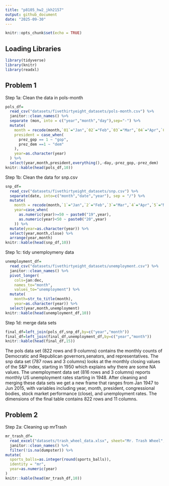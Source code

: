 ```yaml
---
title: "p8105_hw2_jkh2157"
output: github_document
date: "2025-09-30"
---
```


```r
knitr::opts_chunk$set(echo = TRUE)
```

## Loading Libraries 

```r
library(tidyverse)
library(knitr)
library(readxl)
```

## Problem 1

Step 1a: Clean the data in pols-month

```r
pols_df=
  read_csv("datasets/fivethirtyeight_datasets/pols-month.csv") %>% 
  janitor::clean_names() %>% 
  separate (mon, into = c("year","month","day"),sep="-") %>% 
  mutate(
    month = recode(month,`01`="Jan",`02`="Feb",`03`="Mar",`04`="Apr",`05`="May",`06`="Jun",`07`="Jul",`08`="Aug",`09`="Sep",`10`="Oct",`11`="Nov",`12`="Dec"),
    president = case_when(
      prez_gop == 1 ~ "gop",
      prez_dem ==1 ~ "dem"
    ),
    year=as.character(year)
  ) %>% 
  select(year,month,president,everything(),-day,-prez_gop,-prez_dem)
knitr::kable(head(pols_df,10))
```

Step 1b: Clean the data for snp.csv 

```r
snp_df=
  read_csv("datasets/fivethirtyeight_datasets/snp.csv") %>% 
  separate(date, into=c("month","date","year"), sep = "/") %>% 
  mutate(
    month = recode(month,`1`="Jan",`2`="Feb",`3`="Mar",`4`="Apr",`5`="May",`6`="Jun",`7`="Jul",`8`="Aug",`9`="Sep",`10`="Oct",`11`="Nov",`12`="Dec"),
    year=case_when(
      as.numeric(year)>=50 ~ paste0("19",year),
      as.numeric(year)<50 ~ paste0("20",year)
    )) %>% 
  mutate(year=as.character(year)) %>% 
  select(year,month,close) %>% 
  arrange(year,month)
knitr::kable(head(snp_df,10))
```

Step 1c: tidy unemploymeny data 

```r
unemployment_df=
  read_csv("datasets/fivethirtyeight_datasets/unemployment.csv") %>% 
  janitor::clean_names() %>% 
  pivot_longer(
    cols=jan:dec,
    names_to="month",
    values_to="unemployment") %>% 
  mutate(
    month=str_to_title(month),
    year=as.character(year)) %>% 
  select(year,month,unemployment)
knitr::kable(head(unemployment_df,10))
```

Step 1d: merge data sets 

```r
final_df=left_join(pols_df,snp_df,by=c("year","month"))
final_df=left_join(final_df,unemployment_df,by=c("year","month"))
knitr::kable(head(final_df,15))
```

The pols data set (822 rows and 9 columns) contains the monthly counts of Democratic and Republican governors,senators, and representatives. The snp data set (787 rows and 3 columns) looks at the monthly closing values of the S&P index, starting in 1950 which explains why there are some NA values. The unemployment data set (816 rows and 3 columns) reports monthly US unemployment rates starting in 1948. After cleaning and merging these data sets we get a new frame that ranges from Jan 1947 to Jun 2015, with variables including year, month, president, congressional bodies, stock market performance (close), and unemployment rates. The dimensions of the final table contains 822 rows and 11 columns.

## Problem 2 

Step 2a: Cleaning up mrTrash

```r
mr_trash_df=
  read_excel("datasets/trash_wheel_data.xlsx", sheet="Mr. Trash Wheel", range = "A2:N655") %>% 
  janitor::clean_names() %>% 
  filter(!is.na(dumpster)) %>% 
mutate(
  sports_balls=as.integer(round(sports_balls)),
  identity = "mr",
  year=as.numeric(year)
)
knitr::kable(head(mr_trash_df,10))
```


